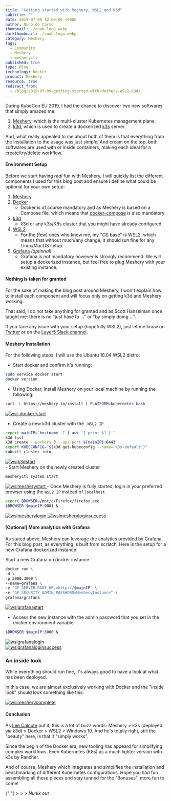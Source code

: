```yaml
---
title: "Getting started with Meshery, WSL2 and k3d"
subtitle: ""
date: 2019-07-09 12:00:00 +0000
author: Nuno do Carmo
thumbnail: ./cnab-logo.webp
darkthumbnail: ./cnab-logo.webp
category: Meshery
tags:
  - Community
  - Meshery
  - mesheryctl
published: true
type: Blog
technology: Docker
product: Meshery
resource: true
redirect_from:
  - /blog/2019-07-09-getting-started-with-Meshery-WSL2-k3d/
---
```



<BlogWrapper>

During KubeCon EU 2019, I had the chance to discover two new softwares that simply amazed me:

1. [Meshery](https://layer5.io/cloud-native-management/meshery), which is the multi-cluster Kubernetes management plane.
2. [k3d](https://github.com/rancher/k3d), which is used to create a dockerized [k3s](https://k3s.io) server.

And, what really appealed to me about both of them is that everything from the installation to the usage was just _simple!_
And cream on the top, both softwares are used with or inside containers, making each ideal for a create/try/delete workflow.

<h4>Environment Setup</h4>

Before we start having _real_ fun with Meshery, I will quickly list the different components I used for this blog post and ensure I define what could be optional for your own setup:

1. [Meshery](https://layer5.io/cloud-native-management/meshery)
2. [Docker](https://docs.docker.com/install/)
   - Docker is of course mandatory and as Meshery is based on a Compose file, which means that [docker-compose](https://docs.docker.com/compose/install/) is also mandatory.
3. [k3d](https://github.com/rancher/k3d)
   - k3d or any k3s/K8s cluster that you might have already configured.
4. [WSL2](https://devblogs.microsoft.com/commandline/wsl-2-is-now-available-in-windows-insiders/)
   - For the (few) ones who know me, my "OS base" is WSL2, which means that without much/any change, it should run fine for any Linux/MacOS setup.
5. [Grafana](https://grafana.com/) _(optional)_
   - Grafana is not mandatory however is strongly recommend. We will setup a dockerized instance, but feel free to plug Meshery with your existing instance.

<h4> Nothing is taken for granted </h4>

For the sake of making the blog post around Meshery, I won't explain how to install each component and will focus only on getting k3d and Meshery working.

That said, I do not take anything for granted and as Scott Hanselman once taught me: there is no "just have to ..." or "by simply doing ...".

If you face any issue with your setup (hopefully WSL2), just let me know on [Twitter](https://twitter.com/nunixtech) or on the [Layer5 Slack channel](http://slack.layer5.io).

<h4>Meshery Installation</h4>

For the following steps, I will use the Ubuntu 18.04 WSL2 distro:

- Start docker and confirm it's running:

```bash
sudo service docker start
docker version
```

- Using Docker, install Meshery on your local machine by running the following:

```bash
curl -L https://meshery.io/install | PLATFORM=kubernetes bash -
```

<a href={wsldockerstart}>
  <img src={wsldockerstart} class="thumbnail" alt="wsl-docker-start" />
</a>

- Create a new k3d cluster with the <code> WSL2 IP </code>

```bash
export mainIP=`hostname -I | awk '{ print $1 }'`
k3d list
k3d create --workers 3 --api-port ${mainIP}:6443
export KUBECONFIG="$(k3d get-kubeconfig --name='k3s-default')"
kubectl cluster-info
```

<a href={wslk3dstart}>
  <img src={wslk3dstart} class="thumbnail" alt="wslk3dstart" />
</a>
<br />- Start Meshery on the newly created cluster

```bash
mesheryctl system start
```

<a href={wslmesherystart}>
  <img src={wslmesherystart} class="thumbnail" alt="wslmesherystart" />
</a>
- Once Meshery is fully started, login in your preferred browser using the <code>WSL2 IP</code> instead
of <code>localhost</code>

```bash
export BROWSER=/mnt/c/Firefox/firefox.exe
$BROWSER $mainIP:9081 &
```

<a href={wslmesherylogin}>
  <img src={wslmesherylogin} alt="wslmesherylogin" />
</a>
<a href={wslmesheryloginsuccess}>
  <img src={wslmesheryloginsuccess} alt="wslmesheryloginsuccess" />
</a>

#### [Optional] More analytics with Grafana

As stated above, Meshery can leverage the analytics provided by Grafana. For this blog post, as everything is built from scratch. Here is the setup for a new Grafana dockerized instance.

Start a new Grafana on docker instance

```bash
docker run \
-d \
-p 3000:3000 \
--name=grafana \
-e "GF_SERVER_ROOT_URL=http://$mainIP" \
-e "GF_SECURITY_ADMIN_PASSWORD=MesheryInstance" \
grafana/grafana
```

<a href={wslgrafanastart}>
  <img src={wslgrafanastart} class="thumbnail" alt="wslgrafanastart" />
</a>

- Access the new instance with the admin password that you set in the docker environment variable

```bash
$BROWSER $mainIP:3000 &
```

<a href={wslgrafanalogin}>
  <img src={wslgrafanalogin} class="thumbnail" alt="wslgrafanalogin" />
</a>
<br />
<a href={wslgrafanaloginsuccess}>
  <img src={wslgrafanaloginsuccess} class="thumbnail" alt="wslgrafanaloginsuccess" />
</a>

### An inside look

While everything should run fine, it's always good to have a look at what has been deployed.

In this case, we are almost exclusively working with Docker and the "inside look" should look something like this:

<a href={wslmesherycomplete}>
  <img src={wslmesherycomplete} class="thumbnail" alt="wslmesherycomplete" />
</a>

#### Conclusion

As [Lee Calcote](https://twitter.com/lcalcote) put it, this is a lot of buzz words: Meshery > k3s (deployed via k3d) > Docker > WSL2 > Windows 10. And he's totally right, still the "beauty" here, is that it "simply works".

Since the begin of the Docker era, new tooling has appeard for simplifying complex workflows.
Even Kubernetes (K8s) as a much lighter version with k3s by Rancher.

And of course, Meshery which integrates and simplifies the installation and benchmarking of different Kubernetes configurations. Hope you had fun assembling all these pieces and stay tunned for the "Bonuses", more fun to come!

<span>
  {" "}
  > > > <i>Nunix out</i>
</span>

</BlogWrapper>
